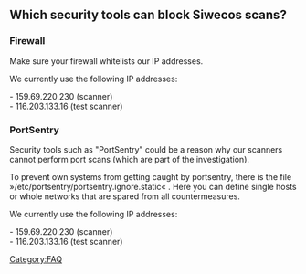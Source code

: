 == Which security tools can block Siwecos scans? ==

=== Firewall ===

Make sure your firewall whitelists our IP addresses.

We currently use the following IP addresses:

- 159.69.220.230 (scanner)<br>
- 116.203.133.16 (test scanner)

=== PortSentry ===

Security tools such as "PortSentry" could be a reason why our scanners cannot perform port scans (which are part of the investigation). 

To prevent own systems from getting caught by portsentry, there is the file »/etc/portsentry/portsentry.ignore.static« . Here you can define single hosts or whole networks that are spared from all countermeasures.

We currently use the following IP addresses:

- 159.69.220.230 (scanner)<br>
- 116.203.133.16 (test scanner)


[[Category:FAQ]]